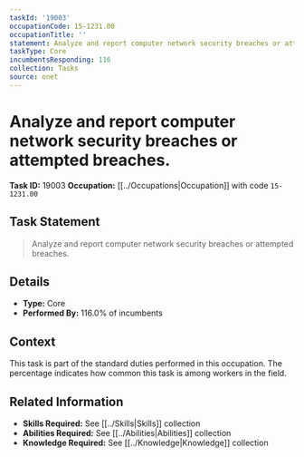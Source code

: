 ```yaml
---
taskId: '19003'
occupationCode: 15-1231.00
occupationTitle: ''
statement: Analyze and report computer network security breaches or attempted breaches.
taskType: Core
incumbentsResponding: 116
collection: Tasks
source: onet
---
```

# Analyze and report computer network security breaches or attempted breaches.

**Task ID:** 19003
**Occupation:** [[../Occupations|Occupation]] with code `15-1231.00`

## Task Statement

> Analyze and report computer network security breaches or attempted breaches.

## Details

- **Type:** Core
- **Performed By:** 116.0% of incumbents

## Context

This task is part of the standard duties performed in this occupation. The percentage indicates how common this task is among workers in the field.

## Related Information

- **Skills Required:** See [[../Skills|Skills]] collection
- **Abilities Required:** See [[../Abilities|Abilities]] collection
- **Knowledge Required:** See [[../Knowledge|Knowledge]] collection
